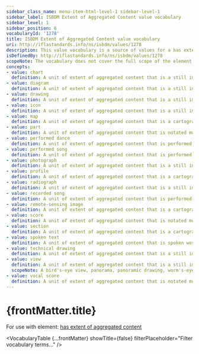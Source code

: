 ```yaml
---
sidebar_class_name: menu-item-html-level-1 sidebar-level-1
sidebar_label: ISBDM Extent of Aggregated Content value vocabulary
sidebar_level: 1
sidebar_position: 6
vocabularyId: '1278'
title: ISBDM Extent of Aggregated Content value vocabulary
uri: http://iflastandards.info/ns/isbdm/values/1278
description: This value vocabulary is a source of values for a has extent of aggregated content element.
isDefinedBy: http://iflastandards.info/ns/isbdm/values/1278
scopeNote: The vocabulary does not cover the full scope of the element and may be extended with additional values.
concepts:
- value: chart
  definition: A unit of extent of aggregated content that is a still image that is a representation of data in graphic or tabular form.
- value: diagram
  definition: A unit of extent of aggregated content that is a still image that is a representation of numeric data, or of an action or process.
- value: drawing
  definition: A unit of extent of aggregated content that is a still image that is composed of lines that represent the delineation of form.
- value: icon
  definition: A unit of extent of aggregated content that is a still image that portrays a sacred entity and that is itself regarded as sacred.
- value: map
  definition: A unit of extent of aggregated content that is a cartographic image that represents an area on the surface of the earth, another celestial body, or an imaginary place.
- value: part
  definition: A unit of extent of aggregated content that is notated music.
- value: performed dance
  definition: A unit of extent of aggregated content that is performed movement that is recorded in a live performance.
- value: performed song
  definition: A unit of extent of aggregated content that is performed music that is recorded in a live performance.
- value: photograph
  definition: A unit of extent of aggregated content that is a still image that is captured by a lens.
- value: profile
  definition: A unit of extent of aggregated content that is a cartographic image.
- value: radiograph
  definition: A unit of extent of aggregated content that is a still image produced by radiation.
- value: recorded song
  definition: A unit of extent of aggregated content that is performed music that is recorded in a studio.
- value: remote-sensing image
  definition: A unit of extent of aggregated content that is a cartographic image that is captured by a remote-sensing instrument.
- value: score
  definition: A unit of extent of aggregated content that is notated music.
- value: section
  definition: A unit of extent of aggregated content that is a cartographic image that represents a slice through the surface of the earth or some other celestial body.
- value: spoken text
  definition: A unit of extent of aggregated content that is spoken word that is a recitation of a text.
- value: technical drawing
  definition: A unit of extent of aggregated content that is a still image that represents a cross section of an object or part of an object for use in an engineering or other technical context.
- value: view
  definition: A unit of extent of aggregated content that is a still image that represents a landscape from an oblique point of view.
  scopeNote: A bird's-eye view, panorama, panoramic drawing, worm's-eye view, etc., are included.
- value: vocal score
  definition: A unit of extent of aggregated content that is notated music.
---
```


# {frontMatter.title}

For use with element: [has extent of aggregated content](/docs/attributes/1278)

<VocabularyTable 
  {...frontMatter} 
  showTitle={false}
  filterPlaceholder="Filter vocabulary terms..."
/>

